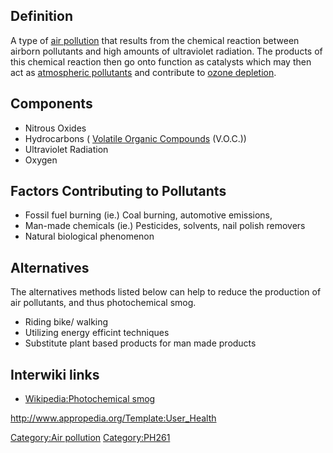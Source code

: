 == Definition ==

A type of [[air pollution]] that results from the chemical reaction between airborn pollutants and high amounts of ultraviolet radiation. The products of this chemical reaction then go onto function as catalysts which may then act as [[atmospheric pollutants]] and contribute to [[ozone depletion]].

== Components ==

* Nitrous Oxides
* Hydrocarbons ( [[Volatile Organic Compounds]] (V.O.C.))
* Ultraviolet Radiation
* Oxygen

== Factors Contributing to Pollutants ==

* Fossil fuel burning (ie.) Coal burning, automotive emissions,  
* Man-made chemicals (ie.) Pesticides, solvents, nail polish removers
* Natural biological phenomenon

== Alternatives ==
The alternatives methods listed below can help to reduce the production of air pollutants, and thus photochemical smog.

* Riding bike/ walking
* Utilizing energy efficint techniques 
* Substitute plant based products for man made products

== Interwiki links ==

* [[Wikipedia:Photochemical smog]]

[[Category:Air pollution]]
[[Category:PH261]]

[[http://www.appropedia.org/Template:User_Health]]